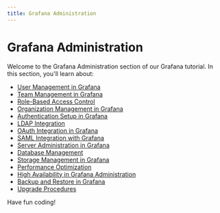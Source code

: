 ```yaml
---
title: Grafana Administration
---
```


# Grafana Administration

Welcome to the Grafana Administration section of our Grafana tutorial. In this section, you'll learn about:

- [User Management in Grafana](./0-user-management.mdx)
- [Team Management in Grafana](./1-team-management.mdx)
- [Role-Based Access Control](./2-role-based-access-control.mdx)
- [Organization Management in Grafana](./3-organization-management.mdx)
- [Authentication Setup in Grafana](./4-authentication-setup.mdx)
- [LDAP Integration](./5-ldap-integration.mdx)
- [OAuth Integration in Grafana](./6-oauth-integration.mdx)
- [SAML Integration with Grafana](./7-saml-integration.mdx)
- [Server Administration in Grafana](./8-server-administration.mdx)
- [Database Management](./9-database-management.mdx)
- [Storage Management in Grafana](./10-storage-management.mdx)
- [Performance Optimization](./11-performance-optimization.mdx)
- [High Availability in Grafana Administration](./12-high-availability.mdx)
- [Backup and Restore in Grafana](./13-backup-and-restore.mdx)
- [Upgrade Procedures](./14-upgrade-procedures.mdx)

Have fun coding!